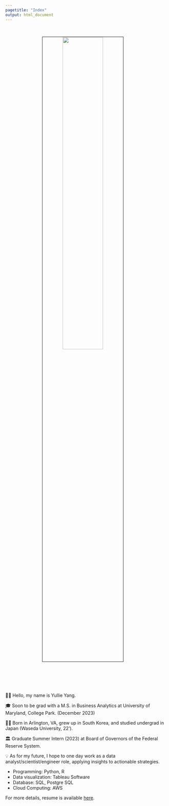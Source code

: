 ```yaml
---
pagetitle: "Index"
output: html_document
---
```


<link rel="stylesheet" href="styles.css" type="text/css">
<link rel="stylesheet" href="site_libs/academicons-1.9.1/css/academicons.min.css"/>

<br>

<p align="center">
<img src="images/portfolio.jpeg" style="width:50%; border:0.5px solid; margin-right: 20px" align="center">
</p>
<br>


<br><br><br>
👋🏽 Hello, my name is Yullie Yang.

🎓 Soon to be grad with a M.S. in Business Analytics at University of Maryland, College Park. (December 2023)


👧🏻 Born in Arlington, VA, grew up in South Korea, and studied undergrad in Japan (Waseda University, 22').


🏛 Graduate Summer Intern (2023) at Board of Governors of the Federal Reserve System.


💡 As for my future, I hope to one day work as a data analyst/scientist/engineer role, applying insights to actionable strategies.


+ Programming: Python, R 
+ Data visualization: Tableau Software
+ Database: SQL, Postgre SQL
+ Cloud Computing: AWS

For more details, resume is available [here](files/YullieYangResume.pdf).

